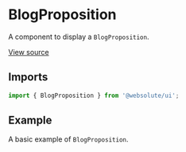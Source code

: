 
<Meta
  title="Sections / BlogProposition"
  component={BlogProposition}
/>

# BlogProposition

A component to display a `BlogProposition`.

[View source](https://github.com/actarian/turbo-mono/tree/main/packages/ui/src/sections/blog-proposition)

## Imports

```js
import { BlogProposition } from '@websolute/ui';
```

## Example

A basic example of `BlogProposition`.

<Canvas>
  <Story name="BlogProposition">
    <BlogProposition item={BlogPropositionDefaults.item} />
  </Story>
</Canvas>
